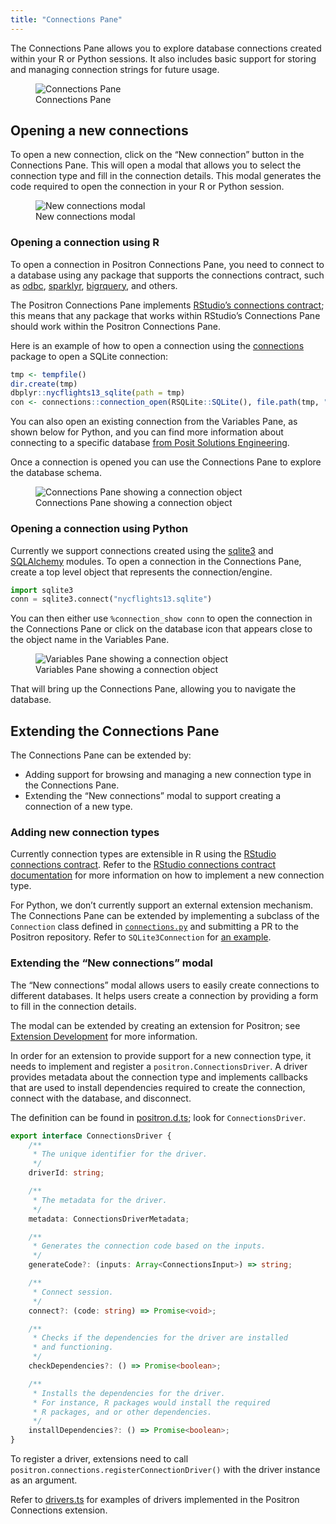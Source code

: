 ```yaml
---
title: "Connections Pane"
---
```


The Connections Pane allows you to explore database connections created within your R or Python sessions.
It also includes basic support for storing and managing connection strings for future usage.

![Connections Pane](images/connections-pane.png)

## Opening a new connections

To open a new connection, click on the "New connection" button in the Connections Pane. This will open a modal that allows you to select the connection type and fill in the connection details. This modal generates the code required to open the connection in your R or Python session.

![New connections modal](images/connections-pane-new-connection.png)

### Opening a connection using R

To open a connection in Positron Connections Pane, you need to connect to a database using any
package that supports the connections contract, such as [odbc](https://github.com/r-dbi/odbc), [sparklyr](https://github.com/rstudio/sparklyr),
[bigrquery](https://github.com/r-dbi/bigrquery), and others.

The Positron Connections Pane implements [RStudio's connections contract](https://rstudio.github.io/rstudio-extensions/connections-contract.html); this means that any package that works within RStudio's Connections Pane should work within the Positron Connections Pane.

Here is an example of how to open a connection using the [connections](https://github.com/rstudio/connections) package to open a SQLite connection:

``` r
tmp <- tempfile()
dir.create(tmp)
dbplyr::nycflights13_sqlite(path = tmp)
con <- connections::connection_open(RSQLite::SQLite(), file.path(tmp, "nycflights13.sqlite"))
```

You can also open an existing connection from the Variables Pane, as shown below for Python, and you can find more information about connecting to a specific database [from Posit Solutions Engineering](https://solutions.posit.co/connections/db/databases/).

Once a connection is opened you can use the Connections Pane to explore the database schema.

![Connections Pane showing a connection object](images/connections-pane-schema-explorer.png)

### Opening a connection using Python

Currently we support connections created using the [sqlite3](https://docs.python.org/3/library/sqlite3.html) and [SQLAlchemy](https://www.sqlalchemy.org) modules.
To open a connection in the Connections Pane, create a top level object that represents the connection/engine.

``` python
import sqlite3
conn = sqlite3.connect("nycflights13.sqlite")
```

You can then either use `%connection_show conn` to open the connection in the Connections Pane or click on
the database icon that appears close to the object name in the Variables Pane.

![Variables Pane showing a connection object](images/connections-pane-variables-pane.png)

That will bring up the Connections Pane, allowing you to navigate the database.

## Extending the Connections Pane

The Connections Pane can be extended by:

- Adding support for browsing and managing a new connection type in the Connections Pane.
- Extending the "New connections" modal to support creating a connection of a new type.

### Adding new connection types

Currently connection types are extensible in R using the [RStudio connections contract](https://rstudio.github.io/rstudio-extensions/connections-contract.html).
Refer to the [RStudio connections contract documentation](https://rstudio.github.io/rstudio-extensions/connections-contract.html) for more information on how to implement a new connection type.

For Python, we don't currently support an external extension mechanism. The Connections Pane can be extended by implementing
a subclass of the `Connection` class defined in [`connections.py`](https://github.com/posit-dev/positron/blob/main/extensions/positron-python/python_files/posit/positron/connections.py) and submitting a PR to the Positron repository. Refer to `SQLite3Connection` for [an example](https://github.com/posit-dev/positron/blob/main/extensions/positron-python/python_files/posit/positron/connections.py).

### Extending the "New connections" modal

The "New connections" modal allows users to easily create connections to different databases. 
It helps users create a connection by providing a form to fill in the connection details.

The modal can be extended by creating an extension for Positron; see [Extension Development](extension-development.qmd) for more information. 

In order for an extension to provide support for a new connection type, it needs to implement and 
register a `positron.ConnectionsDriver`. A driver provides metadata about the connection type and
implements callbacks that are used to install dependencies required to create the connection, connect
with the database, and disconnect.

The definition can be found in [positron.d.ts](https://github.com/posit-dev/positron/blob/main/src/positron-dts/positron.d.ts); look for `ConnectionsDriver`.

```ts
export interface ConnectionsDriver {
    /**
     * The unique identifier for the driver.
     */
    driverId: string;

    /**
     * The metadata for the driver.
     */
    metadata: ConnectionsDriverMetadata;

    /**
     * Generates the connection code based on the inputs.
     */
    generateCode?: (inputs: Array<ConnectionsInput>) => string;

    /**
     * Connect session.
     */
    connect?: (code: string) => Promise<void>;

    /**
     * Checks if the dependencies for the driver are installed
     * and functioning.
     */
    checkDependencies?: () => Promise<boolean>;

    /**
     * Installs the dependencies for the driver.
     * For instance, R packages would install the required
     * R packages, and or other dependencies.
     */
    installDependencies?: () => Promise<boolean>;
}
```

To register a driver, extensions need to call `positron.connections.registerConnectionDriver()` with
the driver instance as an argument.

Refer to [drivers.ts](https://github.com/posit-dev/positron/blob/main/extensions/positron-connections/src/drivers.ts) for examples of drivers implemented in the Positron Connections extension.

